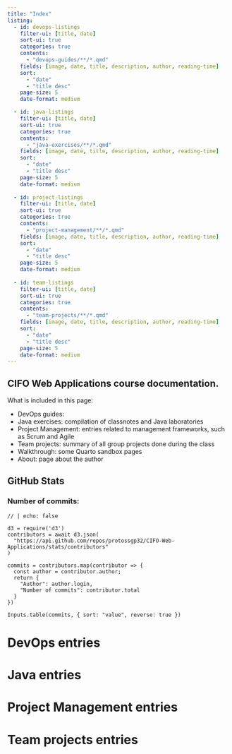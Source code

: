 ```yaml
---
title: "Index"
listing:
  - id: devops-listings
    filter-ui: [title, date]
    sort-ui: true
    categories: true
    contents:
      - "devops-guides/**/*.qmd"
    fields: [image, date, title, description, author, reading-time]
    sort:
      - "date"
      - "title desc"
    page-size: 5
    date-format: medium

  - id: java-listings
    filter-ui: [title, date]
    sort-ui: true
    categories: true
    contents:
      - "java-exercises/**/*.qmd"
    fields: [image, date, title, description, author, reading-time]
    sort:
      - "date"
      - "title desc"
    page-size: 5
    date-format: medium
  
  - id: project-listings
    filter-ui: [title, date]
    sort-ui: true
    categories: true
    contents:
      - "project-management/**/*.qmd"
    fields: [image, date, title, description, author, reading-time]
    sort:
      - "date"
      - "title desc"
    page-size: 5
    date-format: medium
  
  - id: team-listings
    filter-ui: [title, date]
    sort-ui: true
    categories: true
    contents:
      - "team-projects/**/*.qmd"
    fields: [image, date, title, description, author, reading-time]
    sort:
      - "date"
      - "title desc"
    page-size: 5
    date-format: medium
---
```


## CIFO Web Applications course documentation.

What is included in this page:

- DevOps guides:
- Java exercises: compilation of classnotes and Java laboratories
- Project Management: entries related to management frameworks, such as Scrum and Agile
- Team projects: summary of all group projects done during the class
- Walkthrough: some Quarto sandbox pages
- About: page about the author

## GitHub Stats
### Number of commits:
```ojs
// | echo: false

d3 = require('d3')
contributors = await d3.json(
  "https://api.github.com/repos/protossgp32/CIFO-Web-Applications/stats/contributors"
)

commits = contributors.map(contributor => {
  const author = contributor.author;
  return {
    "Author": author.login,
    "Number of commits": contributor.total
  }
})

Inputs.table(commits, { sort: "value", reverse: true })
```


# DevOps entries

::: {#devops-listings}
:::

# Java entries

::: {#java-listings}
:::

# Project Management entries

::: {#project-listings}
:::

# Team projects entries

::: {#team-listings}
:::